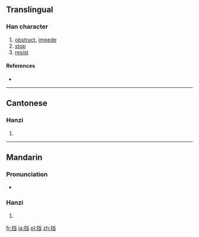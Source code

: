 {{also|擋}}
==Translingual==

===Han character===
{{Han char|rn=64|rad=手|as=06|sn=9|four=|canj=手火尸一 (QFSM)}}

# [[obstruct]], [[impede]]
# [[stop]]
# [[resist]]

====References====
* {{Han ref|kx=0431.171|hdz=31869.010|uh=6321|ud=25377}}

----

==Cantonese==

===Hanzi===
{{yue-hanzi|jyut=|y=dong2, dong3|tra=擋}}

# {{defn|lang=yue|sort=手06}}

----

==Mandarin==

===Pronunciation===
* {{audio|Zh-dang.ogg|Audio}}

===Hanzi===
{{cmn-hanzi|tra=擋|pin=[[dǎng]] ([[dang3]])|wg=tang<sup>3</sup>}}

# {{defn|lang=cmn|sort=手06}}

[[fr:挡]]
[[ja:挡]]
[[pl:挡]]
[[zh:挡]]